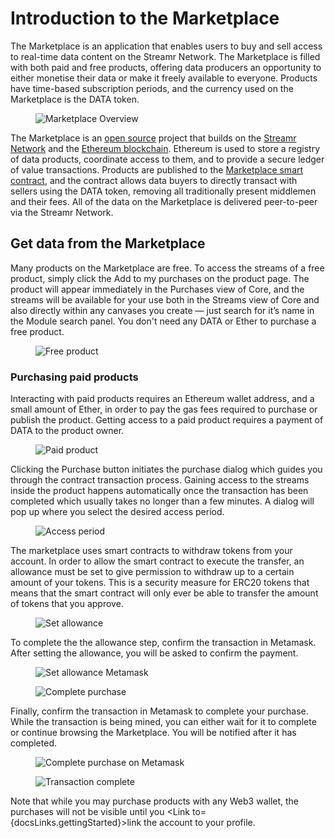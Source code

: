


# Introduction to the Marketplace
The <Link to={links.marketplace.main}>Marketplace</Link> is an application that enables users to buy and sell access to real-time data content on the Streamr Network. The Marketplace is filled with both paid and free products, offering data producers an opportunity to either monetise their data or make it freely available to everyone. Products have time-based subscription periods, and the currency used on the Marketplace is the <Link to={docsLinks.dataToken}>DATA token</Link>.

<figure>
    <picture>
      <img
        src={MarketplaceOverview}
        srcSet={`${MarketplaceOverview2x} 2x`}
        alt="Marketplace Overview"
      />
    </picture>
</figure>

The Marketplace is an <a href="https://github.com/streamr-dev/streamr-platform" target="_blank">open source</a> project that builds on the <a href="https://streamr.network/learn/network" target="_blank">Streamr Network</a> and the <a href="https://www.ethereum.org" target="_blank">Ethereum blockchain</a>. Ethereum is used to store a registry of data products, coordinate access to them, and to provide a secure ledger of value transactions. Products are published to the <a href="https://etherscan.io/address/0xa10151d088f6f2705a05d6c83719e99e079a61c1" target="_blank">Marketplace smart contract</a>, and the contract allows data buyers to directly transact with sellers using the DATA token, removing all traditionally present middlemen and their fees. All of the data on the Marketplace is delivered peer-to-peer via the Streamr Network.

## Get data from the Marketplace
Many products on the Marketplace are free. To access the streams of a free product, simply click the <span className={docsStyles.streamrHighlight}>Add to my purchases</span> on the product page. The product will appear immediately in the Purchases view of Core, and the streams will be available for your use both in the Streams view of Core and also directly within any canvases you create — just search for it’s name in the Module search panel. You don't need any DATA or Ether to purchase a free product.

<figure>
    <picture>
      <img
        src={FreeProduct}
        srcSet={`${FreeProduct2x} 2x`}
        alt="Free product"
      />
    </picture>
</figure>

### Purchasing paid products
Interacting with paid products requires an Ethereum wallet address, and a small amount of Ether, in order to pay the gas fees required to purchase or publish the product. Getting access to a paid product requires a payment of DATA to the product owner.

<figure>
    <picture>
      <img
        src={PaidProduct}
        srcSet={`${PaidProduct2x} 2x`}
        alt="Paid product"
      />
    </picture>
</figure>

Clicking the <span className={docsStyles.streamrHighlight}>Purchase</span> button initiates the purchase dialog which guides you through the contract transaction process. Gaining access to the streams inside the product happens automatically once the transaction has been completed which usually takes no longer than a few minutes. A dialog will pop up where you select the desired access period.

<figure>
    <picture>
      <img
        src={AccessPeriod}
        srcSet={`${AccessPeriod2x} 2x`}
        alt="Access period"
      />
    </picture>
</figure>

The marketplace uses smart contracts to withdraw tokens from your account. In order to allow the smart contract to execute the transfer, an allowance must be set to give permission to withdraw up to a certain amount of your tokens. This is a security measure for ERC20 tokens that means that the smart contract will only ever be able to transfer the amount of tokens that you approve.

<figure>
    <picture>
      <img
        src={SetAllowance}
        srcSet={`${SetAllowance2x} 2x`}
        alt="Set allowance"
      />
    </picture>
</figure>

To complete the the allowance step, confirm the transaction in Metamask. After setting the allowance, you will be asked to confirm the payment.

<figure>
    <picture>
      <img
        src={SetAllowanceMetamask}
        srcSet={`${SetAllowanceMetamask2x} 2x`}
        alt="Set allowance Metamask"
      />
    </picture>
</figure>

<figure>
    <picture>
      <img
        src={CompletePurchase}
        srcSet={`${CompletePurchase2x} 2x`}
        alt="Complete purchase"
      />
    </picture>
</figure>

Finally, confirm the transaction in Metamask to complete your purchase. While the transaction is being mined, you can either wait for it to complete or continue browsing the Marketplace. You will be notified after it has completed.

<figure>
    <picture>
      <img
        src={CompletePurchaseMetamask}
        srcSet={`${CompletePurchaseMetamask2x} 2x`}
        alt="Complete purchase on Metamask"
      />
    </picture>
</figure>

<figure>
    <picture>
      <img
        src={TransactionComplete}
        srcSet={`${TransactionComplete2x} 2x`}
        alt="Transaction complete"
      />
    </picture>
</figure>

Note that while you may purchase products with any Web3 wallet, the purchases will not be visible until you <Link to={docsLinks.gettingStarted}>link the account to your profile</Link>.
